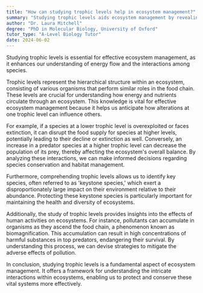 ```yaml
---
title: "How can studying trophic levels help in ecosystem management?"
summary: "Studying trophic levels aids ecosystem management by revealing energy flow and species interactions, which are crucial for maintaining ecological balance and biodiversity."
author: "Dr. Laura Mitchell"
degree: "PhD in Molecular Biology, University of Oxford"
tutor_type: "A-Level Biology Tutor"
date: 2024-06-02
---
```


Studying trophic levels is essential for effective ecosystem management, as it enhances our understanding of energy flow and the interactions among species.

Trophic levels represent the hierarchical structure within an ecosystem, consisting of various organisms that perform similar roles in the food chain. These levels are crucial for understanding how energy and nutrients circulate through an ecosystem. This knowledge is vital for effective ecosystem management because it helps us anticipate how alterations at one trophic level can influence others.

For example, if a species at a lower trophic level is overexploited or faces extinction, it can disrupt the food supply for species at higher levels, potentially leading to their decline or extinction as well. Conversely, an increase in a predator species at a higher trophic level can decrease the population of its prey, thereby affecting the ecosystem's overall balance. By analyzing these interactions, we can make informed decisions regarding species conservation and habitat management.

Furthermore, comprehending trophic levels allows us to identify key species, often referred to as 'keystone species,' which exert a disproportionately large impact on their environment relative to their abundance. Protecting these keystone species is particularly important for maintaining the health and diversity of ecosystems.

Additionally, the study of trophic levels provides insights into the effects of human activities on ecosystems. For instance, pollutants can accumulate in organisms as they ascend the food chain, a phenomenon known as biomagnification. This accumulation can result in high concentrations of harmful substances in top predators, endangering their survival. By understanding this process, we can devise strategies to mitigate the adverse effects of pollution.

In conclusion, studying trophic levels is a fundamental aspect of ecosystem management. It offers a framework for understanding the intricate interactions within ecosystems, enabling us to protect and conserve these vital systems more effectively.
    